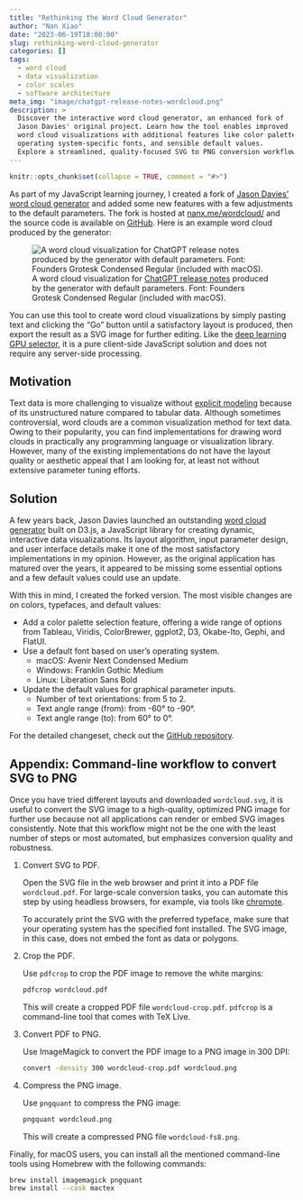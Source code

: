 ```yaml
---
title: "Rethinking the Word Cloud Generator"
author: "Nan Xiao"
date: "2023-06-19T18:00:00"
slug: rethinking-word-cloud-generator
categories: []
tags:
  - word cloud
  - data visualization
  - color scales
  - software architecture
meta_img: "image/chatgpt-release-notes-wordcloud.png"
description: >
  Discover the interactive word cloud generator, an enhanced fork of
  Jason Davies' original project. Learn how the tool enables improved
  word cloud visualizations with additional features like color palettes,
  operating system-specific fonts, and sensible default values.
  Explore a streamlined, quality-focused SVG to PNG conversion workflow.
---
```


```r
knitr::opts_chunk$set(collapse = TRUE, comment = "#>")
```

As part of my JavaScript learning journey, I created a fork of
[Jason Davies' word cloud generator](https://www.jasondavies.com/wordcloud/)
and added some new features with a few adjustments to the default parameters.
The fork is hosted at [nanx.me/wordcloud/](https://nanx.me/wordcloud/) and
the source code is available on [GitHub](https://github.com/nanxstats/wordcloud).
Here is an example word cloud produced by the generator:

![A word cloud visualization for [ChatGPT release notes](https://help.openai.com/en/articles/6825453-chatgpt-release-notes) produced by the generator with default parameters. Font: Founders Grotesk Condensed Regular (included with macOS).](/image/chatgpt-release-notes-wordcloud.png)

You can use this tool to create word cloud visualizations by simply pasting
text and clicking the "Go" button until a satisfactory layout is produced,
then export the result as a SVG image for further editing.
Like the [deep learning GPU selector](https://nanx.me/blog/post/gpu-selector/),
it is a pure client-side JavaScript solution and does not require any
server-side processing.

## Motivation

Text data is more challenging to visualize without
[explicit modeling](https://doi.org/10.3115/v1/W14-3110)
because of its unstructured nature compared to tabular data.
Although sometimes controversial, word clouds are a common visualization
method for text data. Owing to their popularity, you can find implementations
for drawing word clouds in practically any programming language or
visualization library. However, many of the existing implementations
do not have the layout quality or aesthetic appeal that I am looking for,
at least not without extensive parameter tuning efforts.

## Solution

A few years back, Jason Davies launched an outstanding
[word cloud generator](https://www.jasondavies.com/wordcloud/) built on D3.js,
a JavaScript library for creating dynamic, interactive data visualizations.
Its layout algorithm, input parameter design, and user interface details
make it one of the most satisfactory implementations in my opinion.
However, as the original application has matured over the years,
it appeared to be missing some essential options and a few default values
could use an update.

With this in mind, I created the forked version. The most visible changes
are on colors, typefaces, and default values:

- Add a color palette selection feature, offering a wide range of options
  from Tableau, Viridis, ColorBrewer, ggplot2, D3, Okabe-Ito, Gephi, and FlatUI.
- Use a default font based on user's operating system.
  - macOS: Avenir Next Condensed Medium
  - Windows: Franklin Gothic Medium
  - Linux: Liberation Sans Bold
- Update the default values for graphical parameter inputs.
  - Number of text orientations: from 5 to 2.
  - Text angle range (from): from -60&deg; to -90&deg;.
  - Text angle range (to): from 60&deg; to 0&deg;.

For the detailed changeset, check out the
[GitHub repository](https://github.com/nanxstats/wordcloud).

## Appendix: Command-line workflow to convert SVG to PNG

Once you have tried different layouts and downloaded `wordcloud.svg`, it is useful to convert the SVG image to a high-quality,
optimized PNG image for further use because not all applications can render or
embed SVG images consistently. Note that this workflow might not be the one
with the least number of steps or most automated, but emphasizes conversion
quality and robustness.

1. Convert SVG to PDF.

   Open the SVG file in the web browser and print it into a PDF file
   `wordcloud.pdf`. For large-scale conversion tasks, you can automate
   this step by using headless browsers, for example, via tools like
   [chromote](https://nanx.me/blog/post/chromote-pdf-automation/).

   To accurately print the SVG with the preferred typeface, make sure
   that your operating system has the specified font installed.
   The SVG image, in this case, does not embed the font as data or polygons.

2. Crop the PDF.

   Use `pdfcrop` to crop the PDF image to remove the white margins:

   ```bash
   pdfcrop wordcloud.pdf
   ```

   This will create a cropped PDF file `wordcloud-crop.pdf`.
   `pdfcrop` is a command-line tool that comes with TeX Live.

3. Convert PDF to PNG.

   Use ImageMagick to convert the PDF image to a PNG image in 300 DPI:

   ```bash
   convert -density 300 wordcloud-crop.pdf wordcloud.png
   ```

4. Compress the PNG image.

   Use `pngquant` to compress the PNG image:

   ```bash
   pngquant wordcloud.png
   ```

   This will create a compressed PNG file `wordcloud-fs8.png`.

Finally, for macOS users, you can install all the mentioned command-line tools
using Homebrew with the following commands:

```bash
brew install imagemagick pngquant
brew install --cask mactex
```
